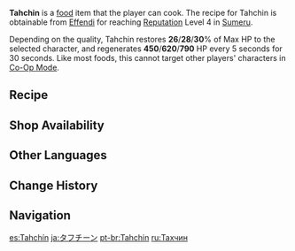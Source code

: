 {{Food Infobox
|id              = 108419
|description     = A classic staple served in large quantities.
|desc_suspicious = Its dark-colored shell looks rather suspicious. A bite into its hardened surface feels like a duel between the teeth and the food. For the sake of your poor teeth, you decide to only eat the fillings...
|desc_basic      = Cooked rice is mixed with meat that was marinated in yogurt, then baked until its surface turns crispy. Don't forget to add a handful of Padisarah petals before serving! Both the rice and meat are enough to keep one's stomach full for a long time, making it a very popular dish at the Grand Bazaar.
|desc_delicious  = With the first bite, the crispy outside cracks with delightful crunching sounds. The second bite combines the soft and moist rice with juicy meat in your mouth. Then, the third bite brings in the Padisarah's fragrance... The last bite, however, leaves your heart empty. What a pity it is, that you are too full to continue this wondrous experience. Well then, why not have another serving tomorrow?
|type            = Recovery Dishes
|effect          = Restores (var1)% of Max HP to the selected character and regenerates (var2) HP every 5s for 30s.
|eff_suspicious1 = 26
|eff_suspicious2 = 450
|eff_basic1      = 28
|eff_basic2      = 620
|eff_delicious1  = 30
|eff_delicious2  = 790
|eff_att1        = HP Restore
|eff_att2        = HP Restore Percent
|eff_att3        = HP Regen
|quality         = 3
|variant         = Duel Soul
|region          = Sumeru
|recipe          = Reach [[Reputation]] Level 4 in [[Sumeru]]
|source1         = {{Sold By}}
}}
'''Tahchin''' is a [[food]] item that the player can cook. The recipe for Tahchin is obtainable from [[Effendi]] for reaching [[Reputation]] Level 4 in [[Sumeru]].

Depending on the quality, Tahchin restores '''26'''/'''28'''/'''30'''% of Max HP to the selected character, and regenerates '''450'''/'''620'''/'''790''' HP every 5 seconds for 30 seconds. Like most foods, this cannot target other players' characters in [[Co-Op Mode]].

{{Special Dish|Cyno|Duel Soul}}

==Recipe==
{{Recipe
|type = Cooking
|Rice = 4
|Fowl = 2
|Fish = 2
|Padisarah = 1
|sort = Rice;Fowl;Fish;Padisarah
}}

==Shop Availability==
{{Shop Availability}}

==Other Languages==
{{Other Languages
|en      = Tahchin
|zhs     = 米圆塔
|zhs_rm  = Mǐ Yuántǎ
|zht     = 米圓塔
|zht_rm  = Mǐ Yuántǎ
|zh_tl   = Rice Round Tower
|ja      = タフチーン
|ja_rm   = Tafuchiin
|ko      = 타친
|ko_rm   = Tachin
|es      = Tahchín
|es_tl   = Tahchin
|fr      = Tahtchine
|fr_tl   = Tahchin
|ru      = Тахчин
|th      = Tahchin
|vi      = Tahchin
|de      = Tahchin
|id      = Tahchin
|pt      = Tahchin
|tr      = Tahçin
|it      = Tahchin
}}

==Change History==
{{Change History|3.0}}

==Navigation==
{{Food Navbox}}

[[es:Tahchín]]
[[ja:タフチーン]]
[[pt-br:Tahchin]]
[[ru:Тахчин]]